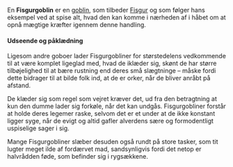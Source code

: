 {{title:Fisgurgoblin}}
{{author:Laura Holmegaard}}
{{timestamp:2009-12-15T12:15:41Z}}
{{copyright:Fisgurgoblin}}
En '''Fisgurgoblin''' er en [[goblin]], som tilbeder [[Fisgur]] og som følger hans eksempel ved at spise alt, hvad den kan komme i nærheden af i håbet om at opnå mægtige kræfter igennem denne handling.

====Udseende og påklædning====
Ligesom andre goboer lader Fisgurgobliner for størstedelens vedkommende til at være komplet ligeglad med, hvad de iklæder sig, skønt de har større tilbøjelighed til at bære rustning end deres små slægtninge – måske fordi dette bidrager til at bilde folk ind, at de er orker, når de bliver anråbt på afstand.

De klæder sig som regel som vejret kræver det, ud fra den betragtning at kun den dumme lader sig forkøle, når det kan undgås. Fisgurgobliner forstår at holde deres legemer raske, selvom det er et under at de ikke konstant ligger syge, når de evigt og altid gafler alverdens sære og formodentligt uspiselige sager i sig.

Mange Fisgurgobliner slæber desuden også rundt på store tasker, som tit lugter meget ilde af fordærvet mad, sandsynligvis fordi det netop er halvrådden føde, som befinder sig i rygsækkene.